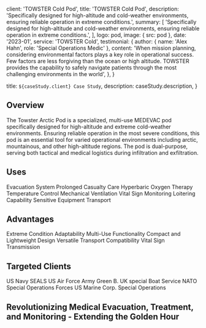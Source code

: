 

  client: 'TOWSTER Cold Pod',
  title: 'TOWSTER Cold Pod',
  description:
    'Specifically designed for high-altitude and cold-weather environments, ensuring reliable operation in extreme conditions.',
  summary: [
    'Specifically designed for high-altitude and cold-weather environments, ensuring reliable operation in extreme conditions.',
  ],
  logo: pod,
  image: { src: pod },
  date: '2023-01',
  service: 'TOWSTER Cold',
  testimonial: {
    author: { name: 'Alex Hahn', role: 'Special Operations Medic' },
    content:
      'When mission planning, considering environmental factors plays a key role in operational success. Few factors are less forgiving than the ocean or high altitude. TOWSTER provides the capability to safely navigate patients through the most challenging environments in the world',
  },
}

  title: `${caseStudy.client} Case Study`,
  description: caseStudy.description,
}

## Overview

The Towster Arctic Pod is a specialized, multi-use MEDEVAC pod specifically designed for high-altitude and extreme cold-weather environments. Ensuring reliable operation in the most severe conditions, this pod is an essential tool for varied operational environments including arctic, mountainous, and other high-altitude regions. The pod is dual-purpose, serving both tactical and medical logistics during infiltration and exfiltration.

## Uses

<TagList>
  <TagListItem>Evacuation System</TagListItem>
  <TagListItem>Prolonged Casualty Care</TagListItem>
  <TagListItem>Hyperbaric Oxygen Therapy</TagListItem>
  <TagListItem>Temperature Control</TagListItem>
  <TagListItem>Mechanical Ventilation</TagListItem>
  <TagListItem>Vital Sign Monitoring</TagListItem>
  <TagListItem>Loitering Capability</TagListItem>
  <TagListItem>Sensitive Equipment Transport</TagListItem>
</TagList>

## Advantages

<TagList>
  <TagListItem>Extreme Condition Adaptability</TagListItem>
  <TagListItem>Multi-Use Functionality</TagListItem>
  <TagListItem>Compact and Lightweight Design</TagListItem>
  <TagListItem>Versatile Transport Compatibility</TagListItem>
  <TagListItem>Vital Sign Transmission</TagListItem>
</TagList>

## Targeted Clients

<TagList>
  <TagListItem>US Navy</TagListItem>
  <TagListItem>SEALS</TagListItem>
  <TagListItem>US Air Force</TagListItem>
  <TagListItem>Army Green B.</TagListItem>
  <TagListItem>UK special Boat Service</TagListItem>
  <TagListItem>NATO Special Operations Forces</TagListItem>
  <TagListItem>US Marine Corp. Special Operations</TagListItem>
</TagList>

## Revolutionizing Medical Evacuation, Treatment, and Monitoring - Extending the Golden Hour